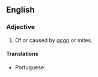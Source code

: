 ==English==

===Adjective===
{{head|en|adjective}}

# {{context|medicine|lang=en}} Of or caused by ''[[acarus|acari]]'' or mites.
#: {{usex|'''Acarine''' diseases.|lang=en}}

====Translations====
{{trans-top|relating to or caused by acari}}
* Portuguese: {{t|pt|acarino}}
{{trans-mid}}
{{trans-bottom}}